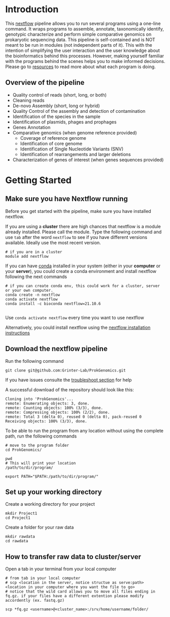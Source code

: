 # Introduction

This [nextflow](https://www.nextflow.io/) pipeline allows you to run several programs using a one-line command. It wraps programs to assemble, annotate, taxonomically identify, genotypic characterize and perform simple comparative genomics on prokaryotic sequencing data. This pipeline is self-contained and is NOT meant to be run in modules (not independent parts of it). This with the intention of simplifying the user interaction and the user knowledge about the bioinformatics behind this processes. However, making yourself familiar with the programs behind the scenes helps you to make informed decisions. Please go to [resources](resources.html) to read more about what each program is doing.  

## Overview of the pipeline

* Quality control of reads (short, long, or both)
* Cleaning reads
* De-novo Assembly (short, long or hybrid)
*	Quality Control of the assembly and detection of contamination
*	Identification of the species in the sample
*	Identification of plasmids, phages and prophages 
*	Genes Annotation
*	Comparative genomics (when genome reference provided) 
    * Coverage of reference genome
    * Identification of core genome
    * Identification of Single Nucleotide Variants (SNV)
    * Identification of rearrangements and larger deletions
* Characterization of genes of interest (when genes sequences provided)




# Getting Started

## Make sure you have Nextflow running

Before you get started with the pipeline, make sure you have installed nextflow. 

If you are using a **cluster** there are high chances that nextflow is a module already installed. Please call the module. Type the following command and use `tab` after the word `nextflow` to see if you have different versions available. Ideally use the most recent version.

```
# if you are in a cluster
module add nextflow
```

If you can have [conda](https://conda.io/projects/conda/en/latest/user-guide/getting-started.html) installed in your system (either in your **computer** or your **server**), you could create a conda environment and install nextflow following the next commands


```
# if you can create conda env, this could work for a cluster, server or your own computer. 
conda create -n nextflow
conda activate nextflow
conda install -c bioconda nextflow=21.10.6


```

Use `conda activate nextflow` every time you want to use nextflow


Alternatively, you could install nextflow using the [nextflow installation instructions](https://www.nextflow.io/docs/latest/getstarted.html)


## Download the nextflow pipeline

Run the following command

```
git clone git@github.com:Grinter-Lab/ProkGenomics.git

```

If you have issues consulte the [troubleshoot section](troubleshooting.html) for help

A successful download of the repository should look like this:

```
Cloning into 'ProkGenomics'...
remote: Enumerating objects: 3, done.
remote: Counting objects: 100% (3/3), done.
remote: Compressing objects: 100% (2/2), done.
remote: Total 3 (delta 0), reused 0 (delta 0), pack-reused 0
Receiving objects: 100% (3/3), done.
```

To be able to run the program from any location without using the complete path, run the following commands

```
# move to the program folder
cd ProkGenomics/

pwd 
# This will print your location
/path/to/dir/program/

export PATH="$PATH:/path/to/dir/program/"
```

## Set up your working directory

Create a working directory for your project

```
mkdir Project1
cd Project1

```
Create a folder for your raw data

```
mkdir rawdata
cd rawdata
```

##  How to transfer raw data to cluster/server

Open a tab in your terminal from your local computer

```
# from tab in your local computer
# scp <location in the server, notice structue as serve:path> <location in your computer where you want the file to go>
# notice that the wild card allows you to move all files ending in fq.gz. if your files have a different extention please modify accordently (ex. fastq.gz)

scp *fq.gz <username>@<cluster_name>:/srv/home/username/folder/

```

